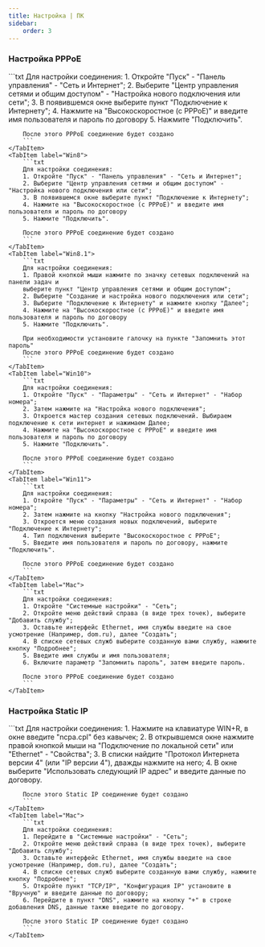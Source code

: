 ```yaml
---
title: Настройка | ПК
sidebar:
    order: 3
---
```



### Настройка PPPoE
<Tabs>
    <TabItem label="Win7">
        ```txt
        Для настройки соединения:
        1. Откройте "Пуск" - "Панель управления" - "Сеть и Интернет";
        2. Выберите "Центр управления сетями и общим доступом" - "Настройка нового подключения или сети";
        3. В появившемся окне выберите пункт "Подключение к Интернету";
        4. Нажмите на "Высокоскоростное (с PPPoE)" и введите имя пользователя и пароль по договору
        5. Нажмите "Подключить".

        После этого PPPoE соединение будет создано
        ```
    </TabItem>
    <TabItem label="Win8">
        ```txt
        Для настройки соединения:
        1. Откройте "Пуск" - "Панель управления" - "Сеть и Интернет";
        2. Выберите "Центр управления сетями и общим доступом" - "Настройка нового подключения или сети";
        3. В появившемся окне выберите пункт "Подключение к Интернету";
        4. Нажмите на "Высокоскоростное (с PPPoE)" и введите имя пользователя и пароль по договору
        5. Нажмите "Подключить".

        После этого PPPoE соединение будет создано
        ```
    </TabItem>
    <TabItem label="Win8.1">
        ```txt
        Для настройки соединения:
        1. Правой кнопкой мыши нажмите по значку сетевых подключений на панели задач и
        выберите пункт "Центр управления сетями и общим доступом";
        2. Выберите "Создание и настройка нового подключения или сети";
        3. Выберите "Подключение к Интернету" и нажмите кнопку "Далее";
        4. Нажмите на "Высокоскоростное (с PPPoE)" и введите имя пользователя и пароль по договору
        5. Нажмите "Подключить".

        При необходимости установите галочку на пункте "Запомнить этот пароль"
        После этого PPPoE соединение будет создано
        ```
    </TabItem>
    <TabItem label="Win10">
        ```txt
        Для настройки соединения:
        1. Откройте "Пуск" - "Параметры" - "Сеть и Интернет" - "Набор номера";
        2. Затем нажмите на "Настройка нового подключения";
        3. Откроется мастер создания сетевых подключений. Выбираем подключение к сети интернет и нажимаем Далее;
        4. Нажмите на "Высокоскоростное с РРРоЕ" и введите имя пользователя и пароль по договору
        5. Нажмите "Подключить".

        После этого PPPoE соединение будет создано
        ```
    </TabItem>
    <TabItem label="Win11">
        ```txt
        Для настройки соединения:
        1. Откройте "Пуск" - "Параметры" - "Сеть и Интернет" - "Набор номера";
        2. Затем нажмите на кнопку "Настройка нового подключения";
        3. Откроется меню создания новых подключений, выберите "Подключение к Интернету";
        4. Тип подключения выберите "Высокоскоростное с РРРоЕ";
        5. Введите имя пользователя и пароль по договору, нажмите "Подключить".

        После этого PPPoE соединение будет создано
        ```
    </TabItem>
    <TabItem label="Mac">
        ```txt
        Для настройки соединения:
        1. Откройте "Системные настройки" - "Сеть";
        2. Откройте меню действий справа (в виде трех точек), выберите "Добавить службу";
        3. Оставьте интерфейс Ethernet, имя службы введите на свое усмотрение (Например, dom.ru), далее "Создать";
        4. В списке сетевых служб выберите созданную вами службу, нажмите кнопку "Подробнее";
        5. Введите имя службы и имя пользователя;
        6. Включите параметр "Запомнить пароль", затем введите пароль.

        После этого PPPoE соединение будет создано
        ```
    </TabItem>
</Tabs>

### Настройка Static IP
<Tabs>
    <TabItem label="Win">
        ```txt
        Для настройки соединения:
        1. Нажмите на клавиатуре WIN+R, в окне введите "ncpa.cpl" без кавычек;
        2. В открывшемся окне нажмите правой кнопкой мыши на "Подключение по локальной сети" или "Ethernet" - "Свойства";
        3. В списки найдите "Протокол Интернета версии 4" (или "IP версии 4"), дважды нажмите на него;
        4. В окне выберите "Использовать следующий IP адрес" и введите данные по договору.

        После этого Static IP соединение будет создано
        ```
    </TabItem>
    <TabItem label="Mac">
        ```txt
        Для настройки соединения:
        1. Перейдите в "Системные настройки" - "Сеть";
        2. Откройте меню действий справа (в виде трех точек), выберите "Добавить службу";
        3. Оставьте интерфейс Ethernet, имя службы введите на свое усмотрение (Например, dom.ru), далее "Создать";
        4. В списке сетевых служб выберите созданную вами службу, нажмите кнопку "Подробнее";
        5. Откройте пункт "TCP/IP", "Конфигурация IP" установите в "Вручную" и введите данные по договору;
        6. Перейдите в пункт "DNS", нажмите на кнопку "+" в строке добавления DNS, данные также введите по договору.

        После этого Static IP соединение будет создано
        ```
    </TabItem>
</Tabs>
